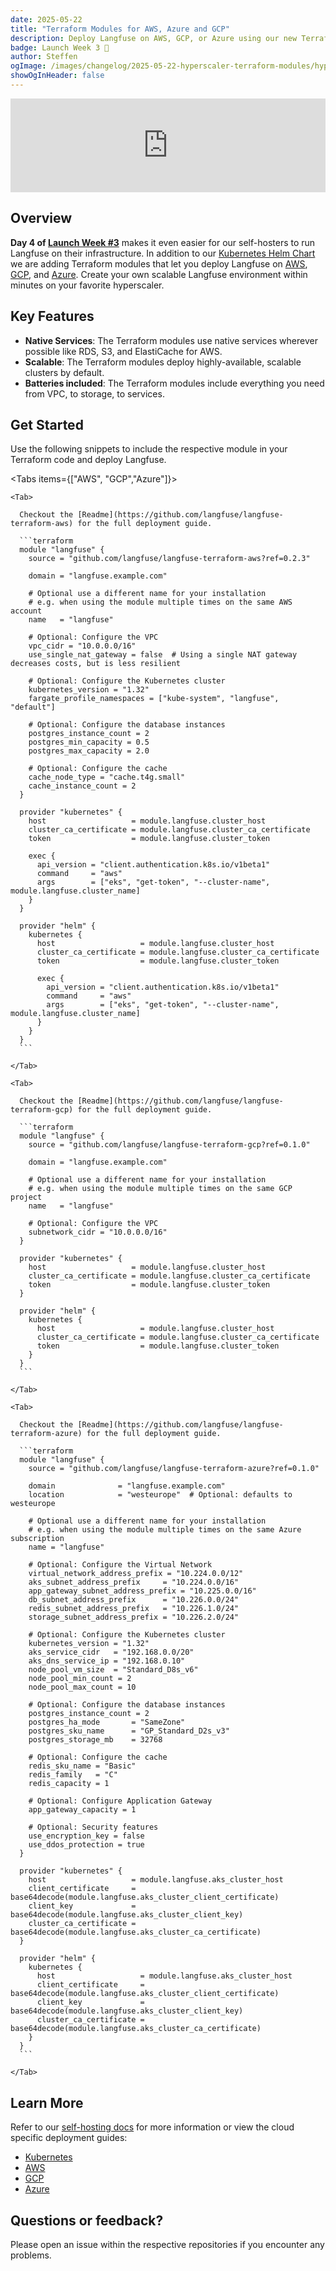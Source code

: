 ```yaml
---
date: 2025-05-22
title: "Terraform Modules for AWS, Azure and GCP"
description: Deploy Langfuse on AWS, GCP, or Azure using our new Terraform modules.
badge: Launch Week 3 🚀
author: Steffen
ogImage: /images/changelog/2025-05-22-hyperscaler-terraform-modules/hyperscaler-templates.png
showOgInHeader: false
---
```



<ChangelogHeader />

<iframe
  width="100%"
  src="https://www.youtube.com/embed/fJqLIVgxink"
  title="Terraform Modules for AWS, Azure and GCP"
  frameborder="0"
  allow="accelerometer; autoplay; clipboard-write; encrypted-media; gyroscope; picture-in-picture"
  className="aspect-video rounded border mt-6"
  allowFullScreen
></iframe>

## Overview

**Day 4 of [Launch Week #3](/blog/2025-05-19-launch-week-3)** makes it even easier for our self-hosters to run Langfuse on their infrastructure.
In addition to our [Kubernetes Helm Chart](https://github.com/langfuse/langfuse-k8s) we are adding Terraform modules that let you deploy Langfuse on [AWS](https://github.com/langfuse/langfuse-terraform-aws), [GCP](https://github.com/langfuse/langfuse-terraform-gcp), and [Azure](https://github.com/langfuse/langfuse-terraform-azure).
Create your own scalable Langfuse environment within minutes on your favorite hyperscaler.

## Key Features

- **Native Services**: The Terraform modules use native services wherever possible like RDS, S3, and ElastiCache for AWS.
- **Scalable**: The Terraform modules deploy highly-available, scalable clusters by default.
- **Batteries included**: The Terraform modules include everything you need from VPC, to storage, to services.

## Get Started

Use the following snippets to include the respective module in your Terraform code and deploy Langfuse.

  <Tabs items={["AWS", "GCP","Azure"]}>

    <Tab>

      Checkout the [Readme](https://github.com/langfuse/langfuse-terraform-aws) for the full deployment guide.

      ```terraform
      module "langfuse" {
        source = "github.com/langfuse/langfuse-terraform-aws?ref=0.2.3"

        domain = "langfuse.example.com"

        # Optional use a different name for your installation
        # e.g. when using the module multiple times on the same AWS account
        name   = "langfuse"

        # Optional: Configure the VPC
        vpc_cidr = "10.0.0.0/16"
        use_single_nat_gateway = false  # Using a single NAT gateway decreases costs, but is less resilient

        # Optional: Configure the Kubernetes cluster
        kubernetes_version = "1.32"
        fargate_profile_namespaces = ["kube-system", "langfuse", "default"]

        # Optional: Configure the database instances
        postgres_instance_count = 2
        postgres_min_capacity = 0.5
        postgres_max_capacity = 2.0

        # Optional: Configure the cache
        cache_node_type = "cache.t4g.small"
        cache_instance_count = 2
      }

      provider "kubernetes" {
        host                   = module.langfuse.cluster_host
        cluster_ca_certificate = module.langfuse.cluster_ca_certificate
        token                  = module.langfuse.cluster_token

        exec {
          api_version = "client.authentication.k8s.io/v1beta1"
          command     = "aws"
          args        = ["eks", "get-token", "--cluster-name", module.langfuse.cluster_name]
        }
      }

      provider "helm" {
        kubernetes {
          host                   = module.langfuse.cluster_host
          cluster_ca_certificate = module.langfuse.cluster_ca_certificate
          token                  = module.langfuse.cluster_token

          exec {
            api_version = "client.authentication.k8s.io/v1beta1"
            command     = "aws"
            args        = ["eks", "get-token", "--cluster-name", module.langfuse.cluster_name]
          }
        }
      }
      ```

    </Tab>

    <Tab>

      Checkout the [Readme](https://github.com/langfuse/langfuse-terraform-gcp) for the full deployment guide.

      ```terraform
      module "langfuse" {
        source = "github.com/langfuse/langfuse-terraform-gcp?ref=0.1.0"

        domain = "langfuse.example.com"

        # Optional use a different name for your installation
        # e.g. when using the module multiple times on the same GCP project
        name   = "langfuse"

        # Optional: Configure the VPC
        subnetwork_cidr = "10.0.0.0/16"
      }

      provider "kubernetes" {
        host                   = module.langfuse.cluster_host
        cluster_ca_certificate = module.langfuse.cluster_ca_certificate
        token                  = module.langfuse.cluster_token
      }

      provider "helm" {
        kubernetes {
          host                   = module.langfuse.cluster_host
          cluster_ca_certificate = module.langfuse.cluster_ca_certificate
          token                  = module.langfuse.cluster_token
        }
      }
      ```

    </Tab>

    <Tab>

      Checkout the [Readme](https://github.com/langfuse/langfuse-terraform-azure) for the full deployment guide.

      ```terraform
      module "langfuse" {
        source = "github.com/langfuse/langfuse-terraform-azure?ref=0.1.0"

        domain              = "langfuse.example.com"
        location            = "westeurope"  # Optional: defaults to westeurope

        # Optional use a different name for your installation
        # e.g. when using the module multiple times on the same Azure subscription
        name = "langfuse"

        # Optional: Configure the Virtual Network
        virtual_network_address_prefix = "10.224.0.0/12"
        aks_subnet_address_prefix     = "10.224.0.0/16"
        app_gateway_subnet_address_prefix = "10.225.0.0/16"
        db_subnet_address_prefix      = "10.226.0.0/24"
        redis_subnet_address_prefix   = "10.226.1.0/24"
        storage_subnet_address_prefix = "10.226.2.0/24"

        # Optional: Configure the Kubernetes cluster
        kubernetes_version = "1.32"
        aks_service_cidr   = "192.168.0.0/20"
        aks_dns_service_ip = "192.168.0.10"
        node_pool_vm_size  = "Standard_D8s_v6"
        node_pool_min_count = 2
        node_pool_max_count = 10

        # Optional: Configure the database instances
        postgres_instance_count = 2
        postgres_ha_mode       = "SameZone"
        postgres_sku_name      = "GP_Standard_D2s_v3"
        postgres_storage_mb    = 32768

        # Optional: Configure the cache
        redis_sku_name = "Basic"
        redis_family   = "C"
        redis_capacity = 1

        # Optional: Configure Application Gateway
        app_gateway_capacity = 1

        # Optional: Security features
        use_encryption_key = false
        use_ddos_protection = true
      }

      provider "kubernetes" {
        host                   = module.langfuse.aks_cluster_host
        client_certificate     = base64decode(module.langfuse.aks_cluster_client_certificate)
        client_key             = base64decode(module.langfuse.aks_cluster_client_key)
        cluster_ca_certificate = base64decode(module.langfuse.aks_cluster_ca_certificate)
      }

      provider "helm" {
        kubernetes {
          host                   = module.langfuse.aks_cluster_host
          client_certificate     = base64decode(module.langfuse.aks_cluster_client_certificate)
          client_key             = base64decode(module.langfuse.aks_cluster_client_key)
          cluster_ca_certificate = base64decode(module.langfuse.aks_cluster_ca_certificate)
        }
      }
      ```

    </Tab>

  </Tabs>

## Learn More

Refer to our [self-hosting docs](/self-hosting) for more information or view the cloud specific deployment guides:

- [Kubernetes](/self-hosting/kubernetes-helm)
- [AWS](/self-hosting/aws)
- [GCP](/self-hosting/gcp)
- [Azure](/self-hosting/azure)

## Questions or feedback?

Please open an issue within the respective repositories if you encounter any problems.
